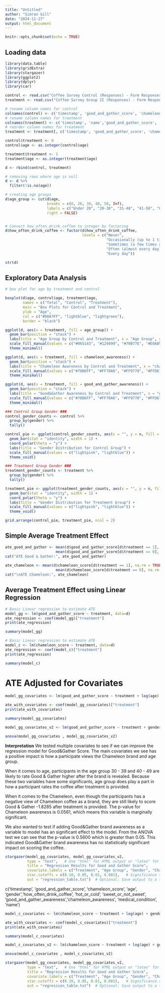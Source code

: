 ```yaml
---
title: "Untitled"
author: "Simran Gill"
date: "2024-11-27"
output: html_document
---
```


```r
knitr::opts_chunk$set(echo = TRUE)
```

## Loading data


```r
library(data.table)
library(gridExtra)
library(stargazer)
library(ggplot2)
library(dplyr) 
library(car)

control <- read.csv("Coffee Survey Control (Responses) - Form Responses 1.csv") 
treatment <- read.csv("Coffee Survey Group II (Responses) - Form Responses 1.csv")

# rename column names for control
colnames(control) <- c('timestamp', 'good_and_gather_score', 'chameleon_score', 'age', 'gender','how_often_drink_coffee', 'hot_or_cold', 'sweet_or_not_sweet', 'good_and_gather_awareness','chameleon_awareness', 'medical_condition', 'name')
# rename column names for treatment
colnames(treatment) <- c('timestamp', 'name','good_and_gather_score', 'chameleon_score', 'age', 'gender','how_often_drink_coffee', 'hot_or_cold', 'sweet_or_not_sweet', 'medical_condition','good_and_gather_awareness','chameleon_awareness')
# reorder column names for treatment
treatment <- treatment[, c('timestamp', 'good_and_gather_score', 'chameleon_score', 'age', 'gender','how_often_drink_coffee', 'hot_or_cold', 'sweet_or_not_sweet', 'good_and_gather_awareness','chameleon_awareness', 'medical_condition', 'name')]

control$treatment <- 0
control$age <- as.integer(control$age)

treatment$treatment <- 1
treatment$age <- as.integer(treatment$age)

d <- rbind(control, treatment)

# removing rows where age is null
d <- d %>%
  filter(!is.na(age))

# creating age groups
d$age_group <- cut(d$age,
                   breaks = c(0, 20, 30, 40, 50, Inf),
                   labels = c("Under 20", "20-30", "31-40", "41-50", "Over 50"),
                   right = FALSE)


# Convert how_often_drink_coffee to integer by factoring 
d$how_often_drink_coffee <- factor(d$how_often_drink_coffee,
                                   levels = c("Never", 
                                              "Occasionally (up to 1 time a week)", 
                                              "Sometimes (a few times a week)", 
                                              "Often (almost every day)", 
                                              "Every day"))

str(d)
```


## Exploratory Data Analysis



```r
# box plot for age by treatment and control

boxplot(d$age, control$age, treatment$age,
        names = c("Total", "Control", "Treatment"),
        main = "Box Plots for Control and Treatment",
        ylab = "Age",
        col = c("#D8A7FF", "lightblue", "lightgreen"),
        border = "black")
```
```r

ggplot(d, aes(x = treatment, fill = age_group)) +
  geom_bar(position = "stack") +
  labs(title = "Age Group by Control and Treatment", x = "Age Group", y = "Count") +
  scale_fill_manual(values = c("#065143", "#129490", "#70B77E", "#E0A890", "#CE1483"))  +
  theme_minimal()
```

```r

ggplot(d, aes(x = treatment, fill = chameleon_awareness)) +
  geom_bar(position = "stack") +
  labs(title = "Chameleon Awareness by Control and Treatment", x = "chameleon_awareness", y = "Count") +
  scale_fill_manual(values = c("#70D6FF", "#FF70A6", "#FF9770", "#FFD670")) +
  theme_minimal()
```
```r

ggplot(d, aes(x = treatment, fill = good_and_gather_awareness)) +
  geom_bar(position = "stack") +
  labs(title = "Good&Gather Awareness by Control and Treatment", x = "good_and_gather_awareness", y = "Count") +
  scale_fill_manual(values = c("#70D6FF", "#FF70A6", "#FF9770", "#FFD670")) +
  theme_minimal()
```

```r

### Control Group Gender ###
control_gender_counts <- control %>%
  group_by(gender) %>%
  tally()

control_pie <- ggplot(control_gender_counts, aes(x = "", y = n, fill = gender)) +
  geom_bar(stat = "identity", width = 1) +  
  coord_polar(theta = "y") + 
  labs(title = "Gender Distribution for Control Group") +
  scale_fill_manual(values = c("lightpink", "lightblue")) + 
  theme_void()  

### Treatment Group Gender ###
treatment_gender_counts <- treatment %>%
  group_by(gender) %>%
  tally()

treatment_pie <- ggplot(treatment_gender_counts, aes(x = "", y = n, fill = gender)) +
  geom_bar(stat = "identity", width = 1) +  
  coord_polar(theta = "y") + 
  labs(title = "Gender Distribution for Treatment Group") +
  scale_fill_manual(values = c("lightpink", "lightblue")) + 
  theme_void() 

grid.arrange(control_pie, treatment_pie, ncol = 2)
```

##  Simple Average Treatment Effect 

```r
ate_good_and_gather <- mean(d$good_and_gather_score[d$treatment == 1], na.rm = TRUE) -
                       mean(d$good_and_gather_score[d$treatment == 0], na.rm = TRUE)
cat("ATE Good & Gather:", ate_good_and_gather)
     
ate_chameleon <- mean(d$chameleon_score[d$treatment == 1], na.rm = TRUE) -
                       mean(d$chameleon_score[d$treatment == 0], na.rm = TRUE)
cat("\nATE Chameleon:", ate_chameleon)

```
## Average Treatment Effect using Linear Regression 

```r
# Basic Linear regression to estimate ATE
model_gg <- lm(good_and_gather_score ~ treatment, data=d)
ate_regression <- coef(model_gg)["treatment"]
print(ate_regression)

summary(model_gg)

```
```r
# Basic Linear regression to estimate ATE
model_c <- lm(chameleon_score ~ treatment, data=d)
ate_regression <- coef(model_c)["treatment"]
print(ate_regression)

summary(model_c)

```
# ATE Adjusted for Covariates 

```r
model_gg_covariates <- lm(good_and_gather_score ~ treatment + log(age) + gender + chameleon_awareness ,  data = d)

ate_with_covariates <- coef(model_gg_covariates)["treatment"]
print(ate_with_covariates)

summary(model_gg_covariates)

```
```r
model_gg_covariates_v2 <- lm(good_and_gather_score ~ treatment + gender + log(age) + chameleon_awareness + good_and_gather_awareness,  data = d)

anova(model_gg_covariates , model_gg_covariates_v2)

```

**Interpretation** We tested multiple covariates to see if we can improve the regression model for Good&Gather Score. The main covariates we see has a positive impact is how a participate views the Chameleon brand and age group. 

When it comes to age, participants in the age group 30 - 39 and 40 - 49 are likely to rate Good & Gather higher after the brand is revealed. Because these two variables have some significants, age group does play a part in how a participant rates the coffee after treatment is provided. 

When it comes to the Chameleon, even though the participants has a negative view of Chameleon coffee as a brand, they are still likely to score Good & Gather -1.8285 after treatment is provided. The p-value for Chameleon awareness is 0.0561, which means this variable is marginally significant. 

We also wanted to test if adding Good&Gather brand awareness as a variable to model has an significant effect to the model. From the ANOVA test we can see that the p-value is 0.5600 which is greater than 0.05. This indicated Good&Gather brand awareness has no statistically significant impact on scoring the coffee.


```r
stargazer(model_gg_covariates, model_gg_covariates_v2, 
          type = "text",   # Use "html" for HTML output or "latex" for LaTeX
          title = "Regression Results for Good and Gather Score", 
          covariate.labels = c("Treatment", "Age Group", "Gender", "Chameleon Awareness", "Good and Gather Awareness"),
          star.cutoffs = c(0.10, 0.05, 0.01, 0.001),   # Significance stars
          out = "regression_table.txt")  # Optional: Save output to a text file
```

c('timestamp', 'good_and_gather_score', 'chameleon_score', 'age', 'gender','how_often_drink_coffee', 'hot_or_cold', 'sweet_or_not_sweet', 'good_and_gather_awareness','chameleon_awareness', 'medical_condition', 'name')
```r
model_c_covariates <- lm(chameleon_score ~ treatment + log(age) + gender + chameleon_awareness + good_and_gather_awareness ,  data = d)

ate_with_covariates <- coef(model_c_covariates)["treatment"]
print(ate_with_covariates)

summary(model_c_covariates)

```
```r
model_c_covariates_v2 <- lm(chameleon_score ~ treatment + log(age) + gender + chameleon_awareness,  data = d)

anova(model_c_covariates , model_c_covariates_v2)

```
```r
stargazer(model_gg_covariates, model_gg_covariates_v2, 
          type = "text",   # Use "html" for HTML output or "latex" for LaTeX
          title = "Regression Results for Good and Gather Score", 
          covariate.labels = c("Treatment", "Age Group", "Gender", "Chameleon Awareness", "Good and Gather Awareness"),
          star.cutoffs = c(0.10, 0.05, 0.01, 0.001),   # Significance stars
          out = "regression_table.txt")  # Optional: Save output to a text file
```
